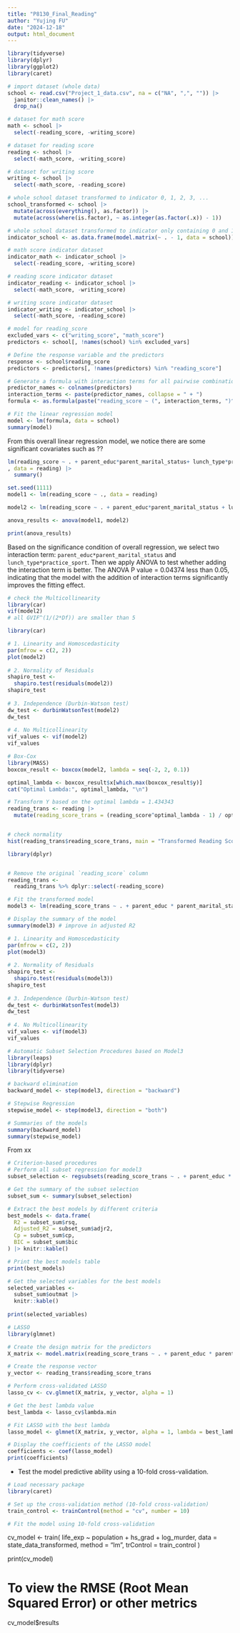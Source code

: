 ```yaml
---
title: "P8130_Final_Reading"
author: "Yujing FU"
date: "2024-12-18"
output: html_document
---
```

```r
library(tidyverse)
library(dplyr)
library(ggplot2)
library(caret)
```

```r
# import dataset (whole data)
school <- read.csv("Project_1_data.csv", na = c("NA", ",", "")) |>
  janitor::clean_names() |>
  drop_na()

# dataset for math score
math <- school |>
  select(-reading_score, -writing_score)

# dataset for reading score
reading <- school |>
  select(-math_score, -writing_score)

# dataset for writing score
writing <- school |>
  select(-math_score, -reading_score)
```

```r
# whole school dataset transformed to indicator 0, 1, 2, 3, ...
school_transformed <- school |>
  mutate(across(everything(), as.factor)) |>
  mutate(across(where(is.factor), ~ as.integer(as.factor(.x)) - 1))

# whole school dataset transformed to indicator only containing 0 and 1
indicator_school <- as.data.frame(model.matrix(~ . - 1, data = school))

# math score indicator dataset
indicator_math <- indicator_school |>
  select(-reading_score, -writing_score)

# reading score indicator dataset
indicator_reading <- indicator_school |>
  select(-math_score, -writing_score)

# writing score indicator dataset
indicator_writing <- indicator_school |>
  select(-math_score, -reading_score)
```





```r
# model for reading_score
excluded_vars <- c("writing_score", "math_score")
predictors <- school[, !names(school) %in% excluded_vars]

# Define the response variable and the predictors
response <- school$reading_score
predictors <- predictors[, !names(predictors) %in% "reading_score"]

# Generate a formula with interaction terms for all pairwise combinations of predictors
predictor_names <- colnames(predictors)
interaction_terms <- paste(predictor_names, collapse = " + ")
formula <- as.formula(paste("reading_score ~ (", interaction_terms, ")^2"))

# Fit the linear regression model
model <- lm(formula, data = school)
summary(model)
```
From this overall linear regression model, we notice there are some significant covariates such as ??

```r
lm(reading_score ~ . + parent_educ*parent_marital_status+ lunch_type*practice_sport
, data = reading) |>
  summary()
```



```r
set.seed(1111)
model1 <- lm(reading_score ~ ., data = reading)

model2 <- lm(reading_score ~ . + parent_educ*parent_marital_status + lunch_type*practice_sport, data = reading)

anova_results <- anova(model1, model2)

print(anova_results)
```
Based on the significance condition of overall regression, we select two interaction term: `parent_educ*parent_marital_status` and `lunch_type*practice_sport`. Then we apply ANOVA to test whether adding the interaction term is better. The ANOVA P value = 0.04374 less than 0.05, indicating that the model with the addition of interaction terms significantly improves the fitting effect.

```r
# check the Multicollinearity
library(car)
vif(model2)
# all GVIF^(1/(2*Df)) are smaller than 5
```




```r
library(car)

# 1. Linearity and Homoscedasticity
par(mfrow = c(2, 2))
plot(model2)
  
# 2. Normality of Residuals
shapiro_test <-
  shapiro.test(residuals(model2))
shapiro_test
  
# 3. Independence (Durbin-Watson test)
dw_test <- durbinWatsonTest(model2)
dw_test
  
# 4. No Multicollinearity
vif_values <- vif(model2)
vif_values
```
```r
# Box-Cox
library(MASS)
boxcox_result <- boxcox(model2, lambda = seq(-2, 2, 0.1))

optimal_lambda <- boxcox_result$x[which.max(boxcox_result$y)]
cat("Optimal Lambda:", optimal_lambda, "\n")
```
```r
# Transform Y based on the optimal lambda = 1.434343
reading_trans <- reading |>
  mutate(reading_score_trans = (reading_score^optimal_lambda - 1) / optimal_lambda)


# check normality
hist(reading_trans$reading_score_trans, main = "Transformed Reading Score", xlab = "Transformed Score")

```
```r
library(dplyr)


# Remove the original `reading_score` column
reading_trans <- 
  reading_trans %>% dplyr::select(-reading_score)

# Fit the transformed model
model3 <- lm(reading_score_trans ~ . + parent_educ * parent_marital_status + lunch_type * practice_sport, data = reading_trans)

# Display the summary of the model
summary(model3) # improve in adjusted R2
```


```r
# 1. Linearity and Homoscedasticity
par(mfrow = c(2, 2))
plot(model3)
  
# 2. Normality of Residuals
shapiro_test <-
  shapiro.test(residuals(model3))
shapiro_test
  
# 3. Independence (Durbin-Watson test)
dw_test <- durbinWatsonTest(model3)
dw_test
  
# 4. No Multicollinearity
vif_values <- vif(model3)
vif_values
```



```r
# Automatic Subset Selection Procedures based on Model3
library(leaps)
library(dplyr)
library(tidyverse)

# backward elimination
backward_model <- step(model3, direction = "backward")

# Stepwise Regression
stepwise_model <- step(model3, direction = "both")

# Summaries of the models
summary(backward_model)
summary(stepwise_model)
```
From xx


```r
# Criterion-based procedures
# Perform all subset regression for model3
subset_selection <- regsubsets(reading_score_trans ~ . + parent_educ * parent_marital_status + lunch_type * practice_sport, data = reading_trans, nvmax = NULL)

# Get the summary of the subset selection
subset_sum <- summary(subset_selection)

# Extract the best models by different criteria
best_models <- data.frame(
  R2 = subset_sum$rsq,
  Adjusted_R2 = subset_sum$adjr2,
  Cp = subset_sum$cp,
  BIC = subset_sum$bic
) |> knitr::kable()

# Print the best models table
print(best_models)

# Get the selected variables for the best models
selected_variables <- 
  subset_sum$outmat |>
  knitr::kable()
  
print(selected_variables)
```



```r
# LASSO
library(glmnet)

# Create the design matrix for the predictors
X_matrix <- model.matrix(reading_score_trans ~ . + parent_educ * parent_marital_status + lunch_type * practice_sport, data = reading_trans)

# Create the response vector
y_vector <- reading_trans$reading_score_trans

# Perform cross-validated LASSO
lasso_cv <- cv.glmnet(X_matrix, y_vector, alpha = 1)

# Get the best lambda value
best_lambda <- lasso_cv$lambda.min

# Fit LASSO with the best lambda
lasso_model <- glmnet(X_matrix, y_vector, alpha = 1, lambda = best_lambda)

# Display the coefficients of the LASSO model
coefficients <- coef(lasso_model)
print(coefficients)
```

- Test the model predictive ability using a 10-fold cross-validation.
```r
# Load necessary package
library(caret)

# Set up the cross-validation method (10-fold cross-validation)
train_control <- trainControl(method = "cv", number = 10)

# Fit the model using 10-fold cross-validation

```
cv_model <- train(
  life_exp ~ population + hs_grad + log_murder, 
  data = state_data_transformed, 
  method = "lm", 
  trControl = train_control
)

print(cv_model)

# To view the RMSE (Root Mean Squared Error) or other metrics
cv_model$results



